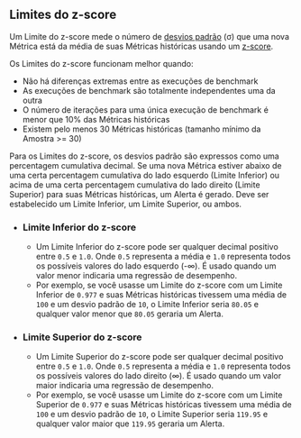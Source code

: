 ## Limites do z-score

Um Limite do z-score mede o número de [desvios padrão](https://pt.wikipedia.org/wiki/Desvio_padr%C3%A3o) (σ) que uma nova Métrica está da média de suas Métricas históricas usando um [z-score](https://en.wikipedia.org/wiki/Standard_score).

Os Limites do z-score funcionam melhor quando:
- Não há diferenças extremas entre as execuções de benchmark
- As execuções de benchmark são totalmente independentes uma da outra
- O número de iterações para uma única execução de benchmark é menor que 10% das Métricas históricas
- Existem pelo menos 30 Métricas históricas (tamanho mínimo da Amostra >= 30)

Para os Limites do z-score, os desvios padrão são expressos como uma percentagem cumulativa decimal.
Se uma nova Métrica estiver abaixo de uma certa percentagem cumulativa do lado esquerdo (Limite Inferior)
ou acima de uma certa percentagem cumulativa do lado direito (Limite Superior) para suas Métricas históricas, um Alerta é gerado.
Deve ser estabelecido um Limite Inferior, um Limite Superior, ou ambos.

- ### Limite Inferior do z-score
  - Um Limite Inferior do z-score pode ser qualquer decimal positivo entre `0.5` e `1.0`.
Onde `0.5` representa a média e `1.0` representa todos os possíveis valores do lado esquerdo (-∞).
É usado quando um valor menor indicaria uma regressão de desempenho.
  - Por exemplo, se você usasse um Limite do z-score com um Limite Inferior de `0.977`
e suas Métricas históricas tivessem uma média de `100` e um desvio padrão de `10`,
o Limite Inferior seria `80.05` e
qualquer valor menor que `80.05` geraria um Alerta.
- ### Limite Superior do z-score
  - Um Limite Superior do z-score pode ser qualquer decimal positivo entre `0.5` e `1.0`.
Onde `0.5` representa a média e `1.0` representa todos os possíveis valores do lado direito (∞).
É usado quando um valor maior indicaria uma regressão de desempenho.
  - Por exemplo, se você usasse um Limite do z-score com um Limite Superior de `0.977`
e suas Métricas históricas tivessem uma média de `100` e um desvio padrão de `10`,
o Limite Superior seria `119.95` e
qualquer valor maior que `119.95` geraria um Alerta.